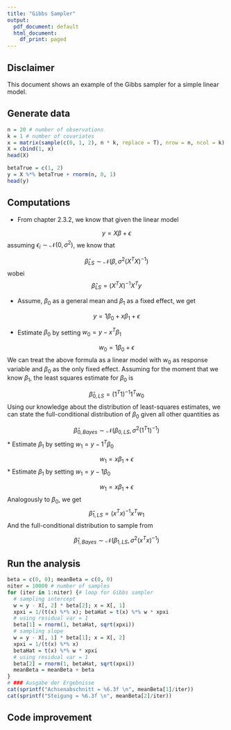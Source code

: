 ```yaml
---
title: "Gibbs Sampler"
output:
  pdf_document: default
  html_document:
    df_print: paged
---
```


## Disclaimer
This document shows an example of the Gibbs sampler for a simple linear model.

## Generate data
```r
n = 20 # number of observations
k = 1 # number of covariates
x = matrix(sample(c(0, 1, 2), n * k, replace = T), nrow = n, ncol = k)
X = cbind(1, x)
head(X)

betaTrue = c(1, 2)
y = X %*% betaTrue + rnorm(n, 0, 1)
head(y)
```

## Computations
* From chapter 2.3.2, we know that given the linear model 

$$y = X\beta + \epsilon$$ 
assuming $\epsilon_i \sim \mathcal{N}(0,\sigma^2)$, we know that 

$$\hat{\beta}_{LS} \sim  \mathcal{N}(\beta, \sigma^2(X^TX)^{-1})$$
 wobei
 $$\hat{\beta}_{LS} = (X^TX)^{-1}X^Ty$$
 
* Assume, $\beta_0$ as a general mean and $\beta_1$ as a fixed effect, we get

$$y = 1\beta_0 + x\beta_1 + \epsilon $$

* Estimate $\beta_0$ by setting $w_0 = y - x^T\beta_1$

$$ w_0 = 1\beta_0 + \epsilon$$
We can treat the above formula as a linear model with $w_0$ as response variable and $\beta_0$ as the only fixed effect. Assuming for the moment that we know $\beta_1$, the least squares estimate for $\beta_0$ is

$$\hat{\beta}_{0,LS} = (1^T1)^{-1}1^Tw_0$$
Using our knowledge about the distribution of least-squares estimates, we can state the full-conditional distribution of $\beta_0$ given all other quantities as 

$$\hat{\beta}_{0, Bayes} \sim \mathcal{N}(\beta_{0, LS}, \sigma^2 (1^T1)^{-1})$$
* Estimate $\beta_1$ by setting $w_1 = y - 1^T\beta_0$

$$w_1 = x\beta_1 + \epsilon$$
* Estimate $\beta_1$ by setting $w_1 = y - 1\beta_0$

$$w_1 = x\beta_1 + \epsilon$$
Analogously to $\beta_0$, we get
$$\hat{\beta}_{1,LS} = (x^Tx)^{-1}x^Tw_1$$
And the full-conditional distribution to sample from

$$\hat{\beta}_{1,Bayes} \sim \mathcal{N}(\beta_{1,LS}, \sigma^2(x^Tx)^{-1})$$

## Run the analysis
```r
beta = c(0, 0); meanBeta = c(0, 0)
niter = 10000 # number of samples
for (iter in 1:niter) {# loop for Gibbs sampler
  # sampling intercept
  w = y - X[, 2] * beta[2]; x = X[, 1]
  xpxi = 1/(t(x) %*% x); betaHat = t(x) %*% w * xpxi
  # using residual var = 1
  beta[1] = rnorm(1, betaHat, sqrt(xpxi))
  # sampling slope
  w = y - X[, 1] * beta[1]; x = X[, 2]
  xpxi = 1/(t(x) %*% x)
  betaHat = t(x) %*% w * xpxi
  # using residual var = 1
  beta[2] = rnorm(1, betaHat, sqrt(xpxi))
  meanBeta = meanBeta + beta
}
# ### Ausgabe der Ergebnisse
cat(sprintf("Achsenabschnitt = %6.3f \n", meanBeta[1]/iter))
cat(sprintf("Steigung = %6.3f \n", meanBeta[2]/iter))
```


## Code improvement
